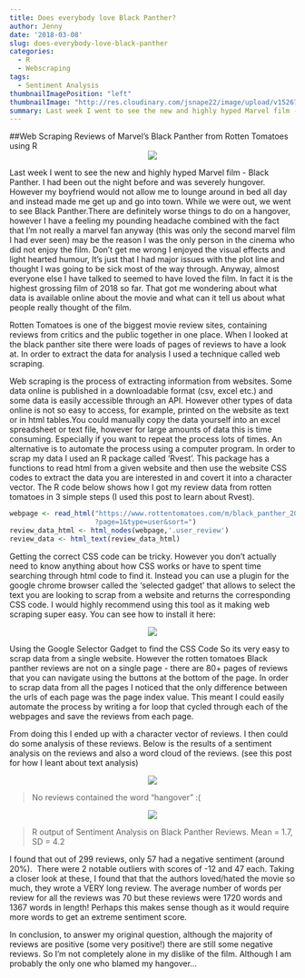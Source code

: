 ```yaml
---
title: Does everybody love Black Panther?
author: Jenny
date: '2018-03-08'
slug: does-everybody-love-black-panther
categories:
  - R
  - Webscraping
tags:
  - Sentiment Analysis
thumbnailImagePosition: "left"
thumbnailImage: "http://res.cloudinary.com/jsnape22/image/upload/v1526725892/BlackPanther/black_panther_poster.jpg"
summary: Last week I went to see the new and highly hyped Marvel film - Black Panther. I had been out the night before and was severely hungover. However my boyfriend would not allow me to lounge around in bed all day and instead made me get up and go into town. While we were out, we went to see Black Panther.There are definitely worse things to do on a hangover, however I have a feeling my pounding headache combined with the fact that I'm not really a marvel fan anyway (this was only the second marvel film I had ever seen) may be the reason I was the only person in the cinema who did not enjoy the film. Don't get me wrong I enjoyed the visual effects and light hearted humour, It's just that I had major issues with the plot line and thought I was going to be sick most of the way through. Anyway, almost everyone else I have talked to seemed to have loved the film. In fact it is the highest grossing film of 2018 so far. That got me wondering about what data is available online about the movie and what can it tell us about what people really thought of the film.
---
```


##Web Scraping Reviews of Marvel's Black Panther from Rotten Tomatoes using R
<center>
![](http://res.cloudinary.com/jsnape22/image/upload/v1526725892/BlackPanther/black_panther_poster.jpg)
</center>

Last week I went to see the new and highly hyped Marvel film - Black Panther. I had been out the night before and was severely hungover. However my boyfriend would not allow me to lounge around in bed all day and instead made me get up and go into town. While we were out, we went to see Black Panther.There are definitely worse things to do on a hangover, however I have a feeling my pounding headache combined with the fact that I'm not really a marvel fan anyway (this was only the second marvel film I had ever seen) may be the reason I was the only person in the cinema who did not enjoy the film. Don't get me wrong I enjoyed the visual effects and light hearted humour, It's just that I had major issues with the plot line and thought I was going to be sick most of the way through. Anyway, almost everyone else I have talked to seemed to have loved the film. In fact it is the highest grossing film of 2018 so far. That got me wondering about what data is available online about the movie and what can it tell us about what people really thought of the film.

Rotten Tomatoes is one of the biggest movie review sites, containing reviews from critics and the public together in one place. When I looked at the black panther site there were loads of pages of reviews to have a look at. In order to extract the data for analysis I used a technique called web scraping.

Web scraping is the process of extracting information from websites. Some data online is published in a downloadable format (csv, excel etc.) and some data is easily accessible through an API. However other types of data online is not so easy to access, for example, printed on the website as text or in html tables.You could manually copy the data yourself into an excel spreadsheet or text file, however for large amounts of data this is time consuming. Especially if you want to repeat the process lots of times. An alternative is to automate the process using a computer program. In order to scrap my data I used an R package called 'Rvest'. This package has a functions to read html from a given website and then use the website CSS codes to extract the data you are interested in and covert it into a character vector. The R code below shows how I got my review data from rotten tomatoes in 3 simple steps (I used this post to learn about Rvest).

```r

webpage <- read_html("https://www.rottentomatoes.com/m/black_panther_2018/reviews/
                     ?page=1&type=user&sort=")
review_data_html <- html_nodes(webpage,'.user_review')
review_data <- html_text(review_data_html)
```


Getting the correct CSS code can be tricky. However you don't actually need to know anything about how CSS works or have to spent time searching through html code to find it. Instead you can use a plugin for the google chrome browser called the 'selected gadget' that allows to select the text you are looking to scrap from a website and returns the corresponding CSS code. I would highly recommend using this tool as it making web scraping super easy. You can see how to install it here:

<center>
![](http://res.cloudinary.com/jsnape22/image/upload/v1526675965/BlackPanther/Screen_Shot_2018-03-08_at_19.29.47.png)
</center>

Using the Google Selector Gadget to find the CSS Code
So its very easy to scrap data from a single website. However the rotten tomatoes Black panther reviews are not on a single page - there are 80+ pages of reviews that you can navigate using the buttons at the bottom of the page. In order to scrap data from all the pages I noticed that the only difference between the urls of each page was the page index value. This meant I could easily automate the process by writing a for loop that cycled through each of the webpages and save the reviews from each page.

From doing this I ended up with a character vector of reviews. I then could do some analysis of these reviews. Below is the results of a sentiment analysis on the reviews and also a word cloud of the reviews. (see this post for how I leant about text analysis)
 
 <center>
 ![](http://res.cloudinary.com/jsnape22/image/upload/v1526675995/BlackPanther/Black_Panther.png)
 </center>
>No reviews contained the word "hangover" :(

<center>
![](http://res.cloudinary.com/jsnape22/image/upload/v1526676005/BlackPanther/Black_Panther2.png)
</center>
>R output of Sentiment Analysis on Black Panther Reviews. Mean = 1.7, SD = 4.2

I found that out of 299 reviews, only 57 had a negative sentiment (around 20%).  There were 2 notable outliers with scores of -12 and 47 each. Taking a closer look at these, I found that that the authors loved/hated the movie so much, they wrote a VERY long review. The average number of words per review for all the reviews was 70 but these reviews were 1720 words and 1367 words in length! Perhaps this makes sense though as it would require more words to get an extreme sentiment score.

In conclusion, to answer my original question, although the majority of reviews are positive (some very positive!) there are still some negative reviews. So I'm not completely alone in my dislike of the film. Although I am probably the only one who blamed my hangover...